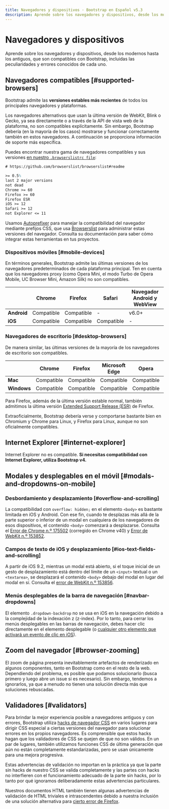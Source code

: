 ```yaml
---
title: Navegadores y dispositivos · Bootstrap en Español v5.3
description: Aprende sobre los navegadores y dispositivos, desde los modernos hasta los antiguos, que son compatibles con Bootstrap, incluidas las peculiaridades y errores conocidos de cada uno.
---
```


# Navegadores y dispositivos

Aprende sobre los navegadores y dispositivos, desde los modernos hasta los antiguos, que son compatibles con Bootstrap, incluidas las peculiaridades y errores conocidos de cada uno.

<MainBanner />

## Navegadores compatibles [#supported-browsers]

Bootstrap admite las **versiones estables más recientes** de todos los principales navegadores y plataformas.

Los navegadores alternativos que usan la última versión de WebKit, Blink o Gecko, ya sea directamente o a través de la API de vista web de la plataforma, no son compatibles explícitamente. Sin embargo, Bootstrap debería (en la mayoría de los casos) mostrarse y funcionar correctamente también en estos navegadores. A continuación se proporciona información de soporte más específica.

Puedes encontrar nuestra gama de navegadores compatibles y sus versiones [en nuestro `.browserslistrc file`](https://github.com/twbs/bootstrap/blob/v5.3.2/.browserslistrc):

```tex
# https://github.com/browserslist/browserslist#readme

>= 0.5%
last 2 major versions
not dead
Chrome >= 60
Firefox >= 60
Firefox ESR
iOS >= 12
Safari >= 12
not Explorer <= 11
```    

Usamos [Autoprefixer](https://github.com/postcss/autoprefixer) para manejar la compatibilidad del navegador mediante prefijos CSS, que usa [Browserslist](https://github.com/browserslist/browserslist) para administrar estas versiones del navegador. Consulta su documentación para saber cómo integrar estas herramientas en tus proyectos.

### Dispositivos móviles [#mobile-devices]

En términos generales, Bootstrap admite las últimas versiones de los navegadores predeterminados de cada plataforma principal. Ten en cuenta que los navegadores proxy (como Opera Mini, el modo Turbo de Opera Mobile, UC Browser Mini, Amazon Silk) no son compatibles.

|     | Chrome | Firefox | Safari | Navegador Android y WebView |
| --- | --- | --- | --- | --- |
| **Android** | Compatible | Compatible | -   | v6.0+ |
| **iOS** | Compatible | Compatible | Compatible | -   |

### Navegadores de escritorio [#desktop-browsers]

De manera similar, las últimas versiones de la mayoría de los navegadores de escritorio son compatibles.

|     | Chrome | Firefox | Microsoft Edge | Opera | Safari |
| --- | --- | --- | --- | --- | --- |
| **Mac** | Compatible | Compatible | Compatible | Compatible | Compatible |
| **Windows** | Compatible | Compatible | Compatible | Compatible | -   |

Para Firefox, además de la última versión estable normal, también admitimos la última versión [Extended Support Release (ESR)](https://www.mozilla.org/en-US/firefox/enterprise/) de Firefox.

Extraoficialmente, Bootstrap debería verse y comportarse bastante bien en Chromium y Chrome para Linux, y Firefox para Linux, aunque no son oficialmente compatibles.

## Internet Explorer [#internet-explorer]

Internet Explorer no es compatible. **Si necesitas compatibilidad con Internet Explorer, utiliza Bootstrap v4.**

## Modales y desplegables en el móvil [#modals-and-dropdowns-on-mobile]

### Desbordamiento y desplazamiento [#overflow-and-scrolling]

La compatibilidad con `overflow: hidden;` en el elemento `<body>` es bastante limitada en iOS y Android. Con ese fin, cuando te desplazas más allá de la parte superior o inferior de un modal en cualquiera de los navegadores de esos dispositivos, el contenido `<body>` comenzará a desplazarse. Consulta el [Error de Chrome n.º 175502](https://bugs.chromium.org/p/chromium/issues/detail?id=175502) (corregido en Chrome v40) y [Error de WebKit n.º 153852](https://bugs.webkit.org/show_bug.cgi?id=153852).

### Campos de texto de iOS y desplazamiento [#ios-text-fields-and-scrolling]

A partir de iOS 9.2, mientras un modal está abierto, si el toque inicial de un gesto de desplazamiento está dentro del límite de un `<input>` textual o un `<textarea>`, se desplazará el contenido `<body>` debajo del modal en lugar del modal en sí. Consulta el [error de WebKit n.º 153856](https://bugs.webkit.org/show_bug.cgi?id=153856).

### Menús desplegables de la barra de navegación [#navbar-dropdowns]

El elemento `.dropdown-backdrop` no se usa en iOS en la navegación debido a la complejidad de la indexación z (z-index). Por lo tanto, para cerrar los menús desplegables en las barras de navegación, debes hacer clic directamente en el elemento desplegable (o [cualquier otro elemento que activará un evento de clic en iOS](https://developer.mozilla.org/en-US/docs/Web/API/Element/click_event#Safari_Mobile)).

## Zoom del navegador [#browser-zooming]

El zoom de página presenta inevitablemente artefactos de renderizado en algunos componentes, tanto en Bootstrap como en el resto de la web. Dependiendo del problema, es posible que podamos solucionarlo (busca primero y luego abre un issue si es necesario). Sin embargo, tendemos a ignorarlos, ya que a menudo no tienen una solución directa más que soluciones rebuscadas.

## Validadores [#validators]

Para brindar la mejor experiencia posible a navegadores antiguos y con errores, Bootstrap utiliza [hacks de navegador CSS](http://browserhacks.com/) en varios lugares para dirigir CSS especial a ciertas versiones del navegador para solucionar errores en los propios navegadores. Es comprensible que estos hacks hagan que los validadores de CSS se quejen de que no son válidos. En un par de lugares, también utilizamos funciones CSS de última generación que aún no están completamente estandarizadas, pero se usan únicamente para una mejora progresiva.

Estas advertencias de validación no importan en la práctica ya que la parte sin hacks de nuestro CSS se valida completamente y las partes con hacks no interfieren con el funcionamiento adecuado de la parte sin hacks, por lo tanto por qué ignoramos deliberadamente estas advertencias particulares.

Nuestros documentos HTML también tienen algunas advertencias de validación de HTML triviales e intrascendentes debido a nuestra inclusión de una solución alternativa para [cierto error de Firefox](https://bugzilla.mozilla.org/show_bug.cgi?id=654072).